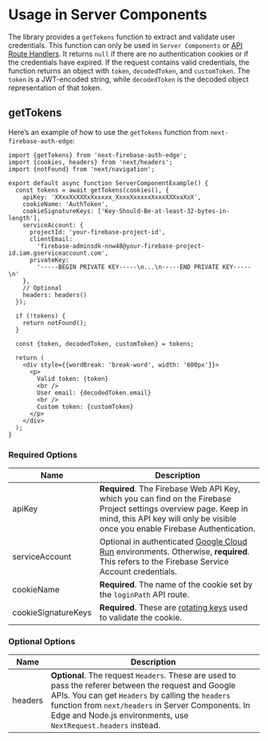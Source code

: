 # Usage in Server Components

The library provides a `getTokens` function to extract and validate user credentials. This function can only be used in `Server Components` or [API Route Handlers](/docs/usage/app-router-api-routes). It returns `null` if there are no authentication cookies or if the credentials have expired. If the request contains valid credentials, the function returns an object with `token`, `decodedToken`, and `customToken`. The `token` is a JWT-encoded string, while `decodedToken` is the decoded object representation of that token.

## getTokens

Here’s an example of how to use the `getTokens` function from `next-firebase-auth-edge`:


```tsx
import {getTokens} from 'next-firebase-auth-edge';
import {cookies, headers} from 'next/headers';
import {notFound} from 'next/navigation';

export default async function ServerComponentExample() {
  const tokens = await getTokens(cookies(), {
    apiKey: 'XXxxXxXXXxXxxxxx_XxxxXxxxxxXxxxXXXxxXxX',
    cookieName: 'AuthToken',
    cookieSignatureKeys: ['Key-Should-Be-at-least-32-bytes-in-length'],
    serviceAccount: {
      projectId: 'your-firebase-project-id',
      clientEmail:
        'firebase-adminsdk-nnw48@your-firebase-project-id.iam.gserviceaccount.com',
      privateKey:
        '-----BEGIN PRIVATE KEY-----\n...\n-----END PRIVATE KEY-----\n'
    },
    // Optional
    headers: headers()
  });

  if (!tokens) {
    return notFound();
  }

  const {token, decodedToken, customToken} = tokens;

  return (
    <div style={{wordBreak: 'break-word', width: '600px'}}>
      <p>
        Valid token: {token}
        <br />
        User email: {decodedToken.email}
        <br />
        Custom token: {customToken}
      </p>
    </div>
  );
}
```

### Required Options

| Name                | Description                                                                                                                                                                                                          |
| ------------------- | -------------------------------------------------------------------------------------------------------------------------------------------------------------------------------------------------------------------- |
| apiKey              | **Required**. The Firebase Web API Key, which you can find on the Firebase Project settings overview page. Keep in mind, this API key will only be visible once you enable Firebase Authentication.                  |
| serviceAccount      | Optional in authenticated [Google Cloud Run](https://cloud.google.com/run) environments. Otherwise, **required**. This refers to the Firebase Service Account credentials.                                           |
| cookieName          | **Required**. The name of the cookie set by the `loginPath` API route.                                                                                                                                               |
| cookieSignatureKeys | **Required**. These are [rotating keys](https://developer.okta.com/docs/concepts/key-rotation/#:~:text=Key%20rotation%20is%20when%20a,and%20follows%20cryptographic%20best%20practices) used to validate the cookie. |

### Optional Options

| Name    | Description                                                                                                                                                                                                                                                                         |
| ------- | ----------------------------------------------------------------------------------------------------------------------------------------------------------------------------------------------------------------------------------------------------------------------------------- |
| headers | **Optional**. The request `Headers`. These are used to pass the referer between the request and Google APIs. You can get `Headers` by calling the `headers` function from `next/headers` in Server Components. In Edge and Node.js environments, use `NextRequest.headers` instead. |
